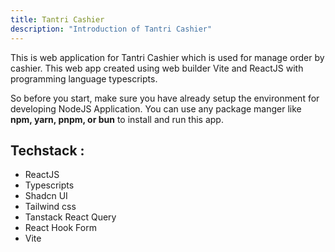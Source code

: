 ```yaml
---
title: Tantri Cashier
description: "Introduction of Tantri Cashier"
---
```


This is web application for Tantri Cashier which is used for manage order by cashier. This web app created using web builder Vite and ReactJS with programming language typescripts.

So before you start, make sure you have already setup the environment for developing NodeJS Application. You can use any package manger like <b>npm, yarn, pnpm, or bun</b> to install and run this app.

## Techstack :

- ReactJS
- Typescripts
- Shadcn UI
- Tailwind css
- Tanstack React Query
- React Hook Form
- Vite
